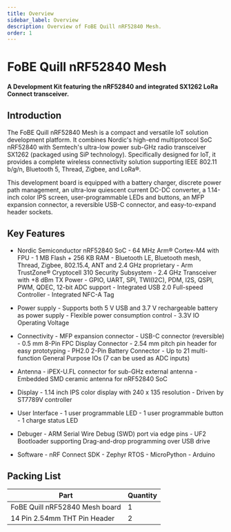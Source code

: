 ```yaml
---
title: Overview
sidebar_label: Overview
description: Overview of FoBE Quill nRF52840 Mesh.
order: 1
---
```


# FoBE Quill nRF52840 Mesh

#### A Development Kit featuring the nRF52840 and integrated SX1262 LoRa Connect transceiver.

## Introduction

The FoBE Quill nRF52840 Mesh is a compact and versatile IoT solution development platform. It combines Nordic's high-end multiprotocol SoC nRF52840 with Semtech's ultra-low power sub-GHz radio transceiver SX1262 (packaged using SiP technology). Specifically designed for IoT, it provides a complete wireless connectivity solution supporting IEEE 802.11 b/g/n, Bluetooth 5, Thread, Zigbee, and LoRa®.

This development board is equipped with a battery charger, discrete power path management, an ultra-low quiescent current DC-DC converter, a 1.14-inch color IPS screen, user-programmable LEDs and buttons, an MFP expansion connector, a reversible USB-C connector, and easy-to-expand header sockets.

## Key Features

* Nordic Semiconductor nRF52840 SoC
        - 64 MHz Arm® Cortex-M4 with FPU
        - 1 MB Flash + 256 KB RAM
        - Bluetooth LE, Bluetooth mesh, Thread, Zigbee, 802.15.4, ANT and 2.4 GHz proprietary
        - Arm TrustZone® Cryptocell 310 Security Subsystem
        - 2.4 GHz Transceiver with +8 dBm TX Power
        - GPIO, UART, SPI, TWI(I2C), PDM, I2S, QSPI, PWM, QDEC, 12-bit ADC support
        - Integrated USB 2.0 Full-speed Controller
        - Integrated NFC-A Tag

* Power supply
        - Supports both 5 V USB and 3.7 V rechargeable battery as power supply
        - Flexible power consumption control
        - 3.3V IO Operating Voltage

* Connectivity
        - MFP expansion connector
        - USB-C connector (reversible)
        - 0.5 mm 8-Pin FPC Display Connector
        - 2.54 mm pitch pin header for easy prototyping
        - PH2.0 2-Pin Battery Connector
        - Up to 21 multi-function General Purpose IOs (7 can be used as ADC inputs)

* Antenna
        - iPEX-U.FL connector for sub-GHz external antenna
        - Embedded SMD ceramic antenna for nRF52840 SoC

* Display
        - 1.14 inch IPS color display with 240 x 135 resolution
        - Driven by ST7789V controller

* User Interface
        - 1 user programmable LED
        - 1 user programmable button
        - 1 charge status LED

* Debuger
        - ARM Serial Wire Debug (SWD) port via edge pins
        - UF2 Bootloader supporting Drag-and-drop programming over USB drive

* Software
        - nRF Connect SDK
        - Zephyr RTOS
        - MicroPython
        - Arduino

## Packing List

|Part                           |Quantity |
|-------------------------------|---------|
|FoBE Quill nRF52840 Mesh board |1        |
|14 Pin 2.54mm THT Pin Header   |2        |